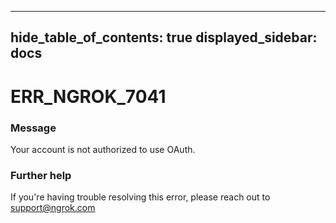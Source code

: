

---
hide_table_of_contents: true
displayed_sidebar: docs
---


# ERR_NGROK_7041

### Message
Your account is not authorized to use OAuth.

<ErrorDetails />



### Further help
If you're having trouble resolving this error, please reach out to [support@ngrok.com](mailto:support@ngrok.com?subject=Help%20with%20ERR_NGROK_7041)

